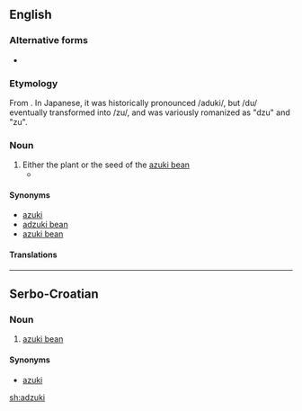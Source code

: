 ==English==
{{wikipedia|Azuki bean|adzuki}}
===Alternative forms===
* {{l/en|azuki}}
===Etymology===
From {{etyl|ja|en}} {{term|小豆|tr=azuki|lang=ja}}. In Japanese, it was historically pronounced /aduki/, but /du/ eventually transformed into /zu/, and was variously romanized as "dzu" and "zu".

===Noun===
{{en-noun}}

# Either the plant or the seed of the [[azuki bean]]
#* {{quote-book|2003|Carla Emery|The Encyclopedia of Country Living|url=http://books.google.com/books?id=8vqp_XLfNKYC|edition=9th ed.|page=289|isbn=157061377X
|passage='''Adzukis''' need 118 days to start bearing. }}

====Synonyms====
* [[azuki]]
* [[adzuki bean]]
* [[azuki bean]]

====Translations====
{{trans-see|azuki bean}}

----

==Serbo-Croatian==

===Noun===
{{sh-noun|r|g=m|адзуки}}

# [[azuki bean]]

====Synonyms====
* [[azuki#Serbo-Croatian|azuki]]

[[sh:adzuki]]